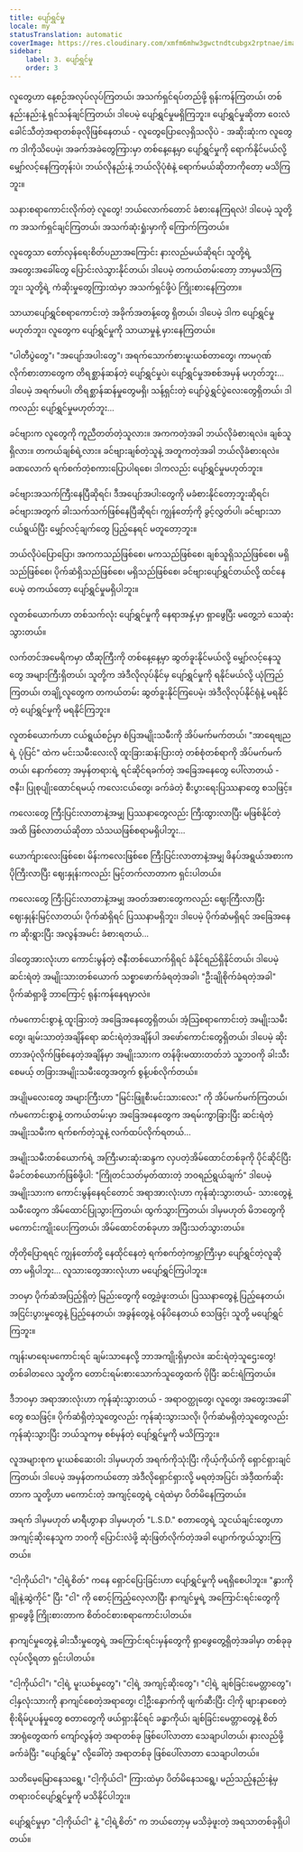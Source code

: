 ```yaml
---
title: ပျော်ရွှင်မှု
locale: my
statusTranslation: automatic
coverImage: https://res.cloudinary.com/xmfm6mhw3gwctndtcubgx2rptnae/image/upload/v1741354419/small_cover_la_gran_rebelion_28716e29d2.webp
sidebar:
    label: 3. ပျော်ရွှင်မှု
    order: 3
---
```

လူတွေဟာ နေ့စဉ်အလုပ်လုပ်ကြတယ်၊ အသက်ရှင်ရပ်တည်ဖို့ ရုန်းကန်ကြတယ်၊ တစ်နည်းနည်းနဲ့ ရှင်သန်ချင်ကြတယ်၊ ဒါပေမဲ့ ပျော်ရွှင်မှုမရှိကြဘူး။ ပျော်ရွှင်မှုဆိုတာ ဝေးလံခေါင်သီတဲ့အရာတစ်ခုလိုဖြစ်နေတယ် - လူတွေပြောလေ့ရှိသလိုပဲ - အဆိုးဆုံးက လူတွေက ဒါကိုသိပေမဲ့၊ အခက်အခဲတွေကြားမှာ တစ်နေ့နေ့မှာ ပျော်ရွှင်မှုကို ရောက်နိုင်မယ်လို့ မျှော်လင့်နေကြတုန်းပဲ၊ ဘယ်လိုနည်းနဲ့ ဘယ်လိုပုံစံနဲ့ ရောက်မယ်ဆိုတာကိုတော့ မသိကြဘူး။

သနားစရာကောင်းလိုက်တဲ့ လူတွေ! ဘယ်လောက်တောင် ခံစားနေကြရလဲ! ဒါပေမဲ့ သူတို့က အသက်ရှင်ချင်ကြတယ်၊ အသက်ဆုံးရှုံးမှာကို ကြောက်ကြတယ်။

လူတွေသာ တော်လှန်ရေးစိတ်ပညာအကြောင်း နားလည်မယ်ဆိုရင်၊ သူတို့ရဲ့ အတွေးအခေါ်တွေ ပြောင်းလဲသွားနိုင်တယ်၊ ဒါပေမဲ့ တကယ်တမ်းတော့ ဘာမှမသိကြဘူး၊ သူတို့ရဲ့ ကံဆိုးမှုတွေကြားထဲမှာ အသက်ရှင်ဖို့ပဲ ကြိုးစားနေကြတာ။

သာယာပျော်ရွှင်စရာကောင်းတဲ့ အခိုက်အတန့်တွေ ရှိတယ်၊ ဒါပေမဲ့ ဒါက ပျော်ရွှင်မှုမဟုတ်ဘူး၊ လူတွေက ပျော်ရွှင်မှုကို သာယာမှုနဲ့ မှားနေကြတယ်။

"ပါတီပွဲတွေ"၊ "အပျော်အပါးတွေ"၊ အရက်သောက်စားမူးယစ်တာတွေ၊ ကာမဂုဏ်လိုက်စားတာတွေက တိရစ္ဆာန်ဆန်တဲ့ ပျော်ရွှင်မှုပဲ၊ ပျော်ရွှင်မှုအစစ်အမှန် မဟုတ်ဘူး... ဒါပေမဲ့ အရက်မပါ၊ တိရစ္ဆာန်ဆန်မှုတွေမရှိ၊ သန့်ရှင်းတဲ့ ပျော်ပွဲရွှင်ပွဲလေးတွေရှိတယ်၊ ဒါကလည်း ပျော်ရွှင်မှုမဟုတ်ဘူး...

ခင်ဗျားက လူတွေကို ကူညီတတ်တဲ့သူလား။ အကကတဲ့အခါ ဘယ်လိုခံစားရလဲ။ ချစ်သူရှိလား။ တကယ်ချစ်ရဲ့လား။ ခင်ဗျားချစ်တဲ့သူနဲ့ အတူကတဲ့အခါ ဘယ်လိုခံစားရလဲ။ ခဏလောက် ရက်စက်တဲ့စကားပြောပါရစေ၊ ဒါကလည်း ပျော်ရွှင်မှုမဟုတ်ဘူး။

ခင်ဗျားအသက်ကြီးနေပြီဆိုရင်၊ ဒီအပျော်အပါးတွေကို မခံစားနိုင်တော့ဘူးဆိုရင်၊ ခင်ဗျားအတွက် ခါးသက်သက်ဖြစ်နေပြီဆိုရင်၊ ကျွန်တော့်ကို ခွင့်လွှတ်ပါ၊ ခင်ဗျားသာ ငယ်ရွယ်ပြီး မျှော်လင့်ချက်တွေ ပြည့်နေရင် မတူတော့ဘူး။

ဘယ်လိုပဲပြောပြော၊ အကကသည်ဖြစ်စေ၊ မကသည်ဖြစ်စေ၊ ချစ်သူရှိသည်ဖြစ်စေ၊ မရှိသည်ဖြစ်စေ၊ ပိုက်ဆံရှိသည်ဖြစ်စေ၊ မရှိသည်ဖြစ်စေ၊ ခင်ဗျားပျော်ရွှင်တယ်လို့ ထင်နေပေမဲ့ တကယ်တော့ ပျော်ရွှင်မှုမရှိပါဘူး။

လူတစ်ယောက်ဟာ တစ်သက်လုံး ပျော်ရွှင်မှုကို နေရာအနှံ့မှာ ရှာဖွေပြီး မတွေ့ဘဲ သေဆုံးသွားတယ်။

လက်တင်အမေရိကမှာ ထီဆုကြီးကို တစ်နေ့နေ့မှာ ဆွတ်ခူးနိုင်မယ်လို့ မျှော်လင့်နေသူတွေ အများကြီးရှိတယ်၊ သူတို့က အဲဒီလိုလုပ်နိုင်မှ ပျော်ရွှင်မှုကို ရနိုင်မယ်လို့ ယုံကြည်ကြတယ်၊ တချို့လူတွေက တကယ်တမ်း ဆွတ်ခူးနိုင်ကြပေမဲ့၊ အဲဒီလိုလုပ်နိုင်ရုံနဲ့ မရနိုင်တဲ့ ပျော်ရွှင်မှုကို မရနိုင်ကြဘူး။

လူတစ်ယောက်ဟာ ငယ်ရွယ်စဉ်မှာ စံပြအမျိုးသမီးကို အိပ်မက်မက်တယ်၊ "အာရေဗျညရဲ့ ပုံပြင်" ထဲက မင်းသမီးလေးလို ထူးခြားဆန်းပြားတဲ့ တစ်စုံတစ်ရာကို အိပ်မက်မက်တယ်၊ နောက်တော့ အမှန်တရားရဲ့ ရင်ဆိုင်ရခက်တဲ့ အခြေအနေတွေ ပေါ်လာတယ် - ဇနီး၊ ပြုစုပျိုးထောင်ရမယ့် ကလေးငယ်တွေ၊ ခက်ခဲတဲ့ စီးပွားရေးပြဿနာတွေ စသဖြင့်။

ကလေးတွေ ကြီးပြင်းလာတာနဲ့အမျှ ပြဿနာတွေလည်း ကြီးထွားလာပြီး မဖြစ်နိုင်တဲ့အထိ ဖြစ်လာတယ်ဆိုတာ သံသယဖြစ်စရာမရှိပါဘူး...

ယောက်ျားလေးဖြစ်စေ၊ မိန်းကလေးဖြစ်စေ ကြီးပြင်းလာတာနဲ့အမျှ ဖိနပ်အရွယ်အစားက ပိုကြီးလာပြီး ဈေးနှုန်းကလည်း မြင့်တက်လာတာက ရှင်းပါတယ်။

ကလေးတွေ ကြီးပြင်းလာတာနဲ့အမျှ အဝတ်အစားတွေကလည်း ဈေးကြီးလာပြီး ဈေးနှုန်းမြင့်လာတယ်၊ ပိုက်ဆံရှိရင် ပြဿနာမရှိဘူး၊ ဒါပေမဲ့ ပိုက်ဆံမရှိရင် အခြေအနေက ဆိုးရွားပြီး အလွန်အမင်း ခံစားရတယ်...

ဒါတွေအားလုံးဟာ ကောင်းမွန်တဲ့ ဇနီးတစ်ယောက်ရှိရင် ခံနိုင်ရည်ရှိနိုင်တယ်၊ ဒါပေမဲ့ ဆင်းရဲတဲ့ အမျိုးသားတစ်ယောက် သစ္စာဖောက်ခံရတဲ့အခါ၊ "ဦးချိုစိုက်ခံရတဲ့အခါ" ပိုက်ဆံရှာဖို့ ဘာကြောင့် ရုန်းကန်နေရမှာလဲ။

ကံမကောင်းစွာနဲ့ ထူးခြားတဲ့ အခြေအနေတွေရှိတယ်၊ အံ့သြစရာကောင်းတဲ့ အမျိုးသမီးတွေ၊ ချမ်းသာတဲ့အချိန်ရော ဆင်းရဲတဲ့အချိန်ပါ အဖော်ကောင်းတွေရှိတယ်၊ ဒါပေမဲ့ ဆိုးတာအပုံလိုက်ဖြစ်နေတဲ့အချိန်မှာ အမျိုးသားက တန်ဖိုးမထားတတ်ဘဲ သူ့ဘဝကို ခါးသီးစေမယ့် တခြားအမျိုးသမီးတွေအတွက် စွန့်ပစ်လိုက်တယ်။

အပျိုမလေးတွေ အများကြီးဟာ "မြင်းဖြူစီးမင်းသားလေး" ကို အိပ်မက်မက်ကြတယ်၊ ကံမကောင်းစွာနဲ့ တကယ်တမ်းမှာ အခြေအနေတွေက အရမ်းကွာခြားပြီး ဆင်းရဲတဲ့ အမျိုးသမီးက ရက်စက်တဲ့သူနဲ့ လက်ထပ်လိုက်ရတယ်...

အမျိုးသမီးတစ်ယောက်ရဲ့ အကြီးမားဆုံးဆန္ဒက လှပတဲ့အိမ်ထောင်တစ်ခုကို ပိုင်ဆိုင်ပြီး မိခင်တစ်ယောက်ဖြစ်ဖို့ပါ: "ကြိုတင်သတ်မှတ်ထားတဲ့ ဘဝရည်ရွယ်ချက်" ဒါပေမဲ့ အမျိုးသားက ကောင်းမွန်နေရင်တောင် အရာအားလုံးဟာ ကုန်ဆုံးသွားတယ်- သားတွေနဲ့ သမီးတွေက အိမ်ထောင်ပြုသွားကြတယ်၊ ထွက်သွားကြတယ်၊ ဒါမှမဟုတ် မိဘတွေကို မကောင်းကျိုးပေးကြတယ်၊ အိမ်ထောင်တစ်ခုဟာ အပြီးသတ်သွားတယ်။

တိုတိုပြောရရင် ကျွန်တော်တို့ နေထိုင်နေတဲ့ ရက်စက်တဲ့ကမ္ဘာကြီးမှာ ပျော်ရွှင်တဲ့လူဆိုတာ မရှိပါဘူး... လူသားတွေအားလုံးဟာ မပျော်ရွှင်ကြပါဘူး။

ဘဝမှာ ပိုက်ဆံအပြည့်ရှိတဲ့ မြည်းတွေကို တွေ့ခဲ့ဖူးတယ်၊ ပြဿနာတွေနဲ့ ပြည့်နေတယ်၊ အငြင်းပွားမှုတွေနဲ့ ပြည့်နေတယ်၊ အခွန်တွေနဲ့ ဝန်ပိနေတယ် စသဖြင့်၊ သူတို့ မပျော်ရွှင်ကြဘူး။

ကျန်းမာရေးမကောင်းရင် ချမ်းသာနေလို့ ဘာအကျိုးရှိမှာလဲ။ ဆင်းရဲတဲ့သူဌေးတွေ! တစ်ခါတလေ သူတို့က တောင်းရမ်းစားသောက်သူတွေထက် ပိုပြီး ဆင်းရဲကြတယ်။

ဒီဘဝမှာ အရာအားလုံးဟာ ကုန်ဆုံးသွားတယ် - အရာဝတ္ထုတွေ၊ လူတွေ၊ အတွေးအခေါ်တွေ စသဖြင့်။ ပိုက်ဆံရှိတဲ့သူတွေလည်း ကုန်ဆုံးသွားသလို၊ ပိုက်ဆံမရှိတဲ့သူတွေလည်း ကုန်ဆုံးသွားပြီး ဘယ်သူကမှ စစ်မှန်တဲ့ ပျော်ရွှင်မှုကို မသိကြဘူး။

လူအများစုက မူးယစ်ဆေးဝါး ဒါမှမဟုတ် အရက်ကိုသုံးပြီး ကိုယ့်ကိုယ်ကို ရှောင်ရှားချင်ကြတယ်၊ ဒါပေမဲ့ အမှန်တကယ်တော့ အဲဒီလိုရှောင်ရှားလို့ မရတဲ့အပြင်၊ အဲဒီ့ထက်ဆိုးတာက သူတို့ဟာ မကောင်းတဲ့ အကျင့်တွေရဲ့ ငရဲထဲမှာ ပိတ်မိနေကြတယ်။

အရက် ဒါမှမဟုတ် မာရီဟွာနာ ဒါမှမဟုတ် "L.S.D." စတာတွေရဲ့ သူငယ်ချင်းတွေဟာ အကျင့်ဆိုးနေသူက ဘဝကို ပြောင်းလဲဖို့ ဆုံးဖြတ်လိုက်တဲ့အခါ ပျောက်ကွယ်သွားကြတယ်။

"ငါ့ကိုယ်ငါ"၊ "ငါ့ရဲ့စိတ်" ကနေ ရှောင်ပြေးခြင်းဟာ ပျော်ရွှင်မှုကို မရရှိစေပါဘူး။ "နွားကို ချိုနဲ့ဆွဲကိုင်" ပြီး "ငါ" ကို စောင့်ကြည့်လေ့လာပြီး နာကျင်မှုရဲ့ အကြောင်းရင်းတွေကို ရှာဖွေဖို့ ကြိုးစားတာက စိတ်ဝင်စားစရာကောင်းပါတယ်။

နာကျင်မှုတွေနဲ့ ခါးသီးမှုတွေရဲ့ အကြောင်းရင်းမှန်တွေကို ရှာဖွေတွေ့ရှိတဲ့အခါမှာ တစ်ခုခုလုပ်လို့ရတာ ရှင်းပါတယ်။

"ငါ့ကိုယ်ငါ"၊ "ငါ့ရဲ့ မူးယစ်မှုတွေ"၊ "ငါ့ရဲ့ အကျင့်ဆိုးတွေ"၊ "ငါ့ရဲ့ ချစ်ခြင်းမေတ္တာတွေ"၊ ငါ့နှလုံးသားကို နာကျင်စေတဲ့အရာတွေ၊ ငါ့ဦးနှောက်ကို ဖျက်ဆီးပြီး ငါ့ကို ဖျားနာစေတဲ့ စိုးရိမ်ပူပန်မှုတွေ စတာတွေကို ဖယ်ရှားနိုင်ရင် ခန္ဓာကိုယ်၊ ချစ်ခြင်းမေတ္တာတွေနဲ့ စိတ်အာရုံတွေထက် ကျော်လွန်တဲ့ အရာတစ်ခု ဖြစ်ပေါ်လာတာ သေချာပါတယ်၊ နားလည်ဖို့ ခက်ခဲပြီး "ပျော်ရွှင်မှု" လို့ခေါ်တဲ့ အရာတစ်ခု ဖြစ်ပေါ်လာတာ သေချာပါတယ်။

သတိမေ့မြောနေသရွေ့၊ "ငါ့ကိုယ်ငါ" ကြားထဲမှာ ပိတ်မိနေသရွေ့၊ မည်သည့်နည်းနဲ့မှ တရားဝင်ပျော်ရွှင်မှုကို မသိနိုင်ပါဘူး။

ပျော်ရွှင်မှုမှာ "ငါ့ကိုယ်ငါ" နဲ့ "ငါ့ရဲ့စိတ်" က ဘယ်တော့မှ မသိခဲ့ဖူးတဲ့ အရသာတစ်ခုရှိပါတယ်။

